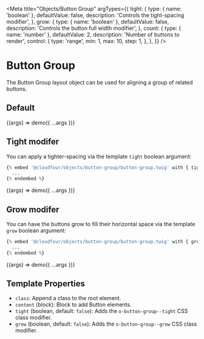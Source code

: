 
<Meta
  title="Objects/Button Group"
  argTypes={{
    tight: {
      type: { name: 'boolean' },
      defaultValue: false,
      description: 'Controls the tight-spacing modifier',
    },
    grow: {
      type: { name: 'boolean' },
      defaultValue: false,
      description: 'Controls the button full width modifier',
    },
    count: {
      type: { name: 'number' },
      defaultValue: 2,
      description: 'Number of buttons to render',
      control: {
        type: 'range',
        min: 1,
        max: 10,
        step: 1,
      },
    },
  }}
/>

# Button Group

The Button Group layout object can be used for aligning a group of related buttons.

## Default

<Canvas>
  <Story name="Default">{(args) => demo({ ...args })}</Story>
</Canvas>

## Tight modifer

You can apply a tighter-spacing via the template `tight` boolean argument:

```php
{% embed '@cloudfour/objects/button-group/button-group.twig' with { tight: true } %}
  ...
{% endembed %}
```

<Canvas>
  <Story name="Tight" args={{ count: 5, tight: true }}>
    {(args) => demo({ ...args })}
  </Story>
</Canvas>

## Grow modifer

You can have the buttons grow to fill their horizontal space via
the template `grow` boolean argument:

```php
{% embed '@cloudfour/objects/button-group/button-group.twig' with { grow: true } %}
  ...
{% endembed %}
```

<Canvas>
  <Story name="Grow" args={{ count: 5, grow: true }}>
    {(args) => demo({ ...args })}
  </Story>
</Canvas>

## Template Properties

- `class`: Append a class to the root element.
- `content` (block): Block to add Button elements.
- `tight` (boolean, default: `false`): Adds the `o-button-group--tight` CSS class modifier.
- `grow` (boolean, default: `false`): Adds the `o-button-group--grow` CSS class modifier.
